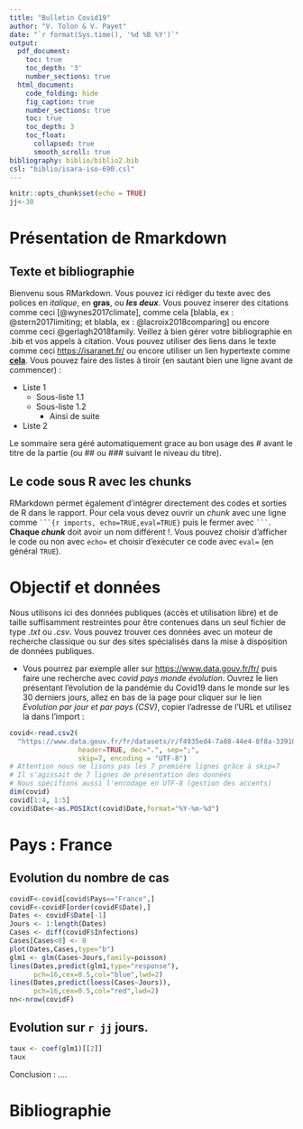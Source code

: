```yaml
---
title: "Bulletin Covid19"
author: "V. Tolon & V. Payet"
date: "`r format(Sys.time(), '%d %B %Y')`"
output:
  pdf_document:
    toc: true
    toc_depth: '3'
    number_sections: true
  html_document:
    code_folding: hide
    fig_caption: true
    number_sections: true
    toc: true
    toc_depth: 3
    toc_float:
      collapsed: true
      smooth_scroll: true
bibliography: biblio/biblio2.bib
csl: "biblio/isara-iso-690.csl"
---
```


```r
knitr::opts_chunk$set(echo = TRUE)
jj<-30
```


# Présentation de Rmarkdown

## Texte et bibliographie

Bienvenu sous RMarkdown. Vous pouvez ici rédiger du texte avec des polices en *italique*, en **gras**, ou ***les deux***. Vous pouvez inserer des citations comme ceci [@wynes2017climate], comme cela [blabla, ex : @stern2017limiting; et blabla, ex : @lacroix2018comparing] ou encore comme ceci @gerlagh2018family. Veillez à bien gérer votre bibliographie en .bib et vos appels à citation. Vous pouvez utiliser des liens dans le texte comme ceci <https://isaranet.fr/> ou encore utiliser un lien hypertexte comme [**cela**](https://isaranet.fr/). Vous pouvez faire des listes à tiroir (en sautant bien une ligne avant de commencer) :

-   Liste 1
    -   Sous-liste 1.1
    -   Sous-liste 1.2
        -   Ainsi de suite
-   Liste 2

Le sommaire sera géré automatiquement grace au bon usage des \# avant le titre de la partie (ou \## ou \### suivant le niveau du titre).




## Le code sous R avec les chunks

RMarkdown permet également d'intégrer directement des codes et sorties de R dans le rapport. Pour cela vous devez ouvrir un *chunk* avec une ligne comme ```` ```{r imports, echo=TRUE,eval=TRUE} ```` puis le fermer avec ```` ``` ````. **Chaque *chunk*** doit avoir un nom différent !. Vous pouvez choisir d'afficher le code ou non avec `echo=` et choisir d'exécuter ce code avec `eval=` (en général `TRUE`).

# Objectif et données

Nous utilisons ici des données publiques (accès et utilisation libre) et de taille suffisamment restreintes pour être contenues dans un seul fichier de type *.txt* ou *.csv*. Vous pouvez trouver ces données avec un moteur de recherche classique ou sur des sites spécialisés dans la mise à disposition de données publiques. 

-  Vous pourrez par exemple aller sur [https://www.data.gouv.fr/fr/](https://www.data.gouv.fr/fr/) puis faire une recherche avec *covid pays monde évolution*. Ouvrez le lien présentant l'évolution de la pandémie du Covid19 dans le monde sur les 30 derniers jours, allez en bas de la page pour cliquer sur le lien *Evolution par jour et par pays (CSV)*, copier l'adresse de l'URL et utilisez la dans l'import : 


```r
covid<-read.csv2(
  "https://www.data.gouv.fr/fr/datasets/r/f4935ed4-7a88-44e4-8f8a-33910a151d42" , 
                 header=TRUE, dec=".", sep=";", 
                 skip=7, encoding = "UTF-8")
# Attention nous ne lisons pas les 7 première lignes grâce à skip=7
# Il s'agissait de 7 lignes de présentation des données
# Nous spécifions aussi l'encodage en UTF-8 (gestion des accents)
dim(covid)
covid[1:4, 1:5]
covid$Date<-as.POSIXct(covid$Date,format="%Y-%m-%d")
```

# Pays :  France

## Evolution du nombre de cas
```r
covidF<-covid[covid$Pays=="France",]
covidF<-covidF[order(covidF$Date),]
Dates <- covidF$Date[-1]
Jours <- 1:length(Dates)
Cases <- diff(covidF$Infections)
Cases[Cases<0] <- 0
plot(Dates,Cases,type="b")
glm1 <- glm(Cases~Jours,family=poisson) 
lines(Dates,predict(glm1,type="response"),
      pch=16,cex=0.5,col="blue",lwd=2)
lines(Dates,predict(loess(Cases~Jours)),
      pch=16,cex=0.5,col="red",lwd=2)
nn<-nrow(covidF)
```



## Evolution sur `r jj` jours.
```r
taux <- coef(glm1)[[2]]
taux
```

Conclusion : .... 

# Bibliographie